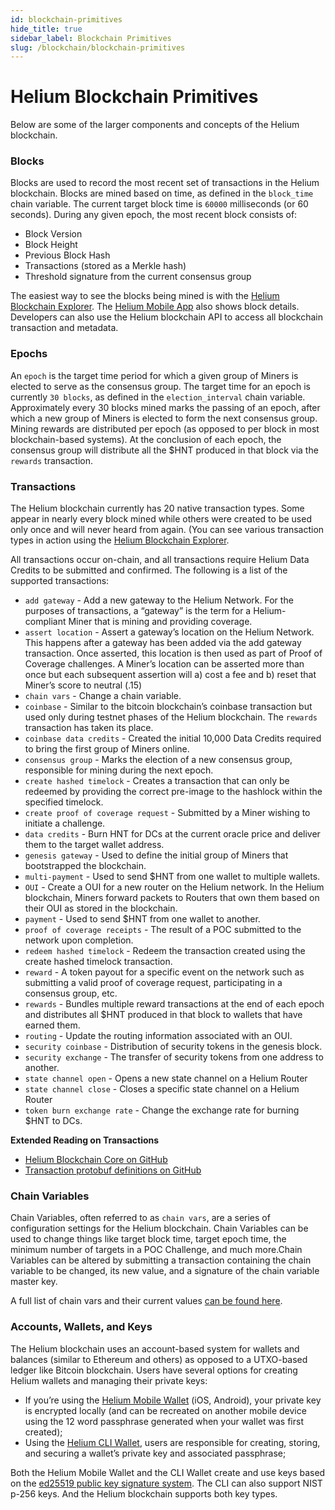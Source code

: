```yaml
---
id: blockchain-primitives
hide_title: true
sidebar_label: Blockchain Primitives
slug: /blockchain/blockchain-primitives
---
```


# Helium Blockchain Primitives

Below are some of the larger components and concepts of the Helium blockchain. 


### Blocks 

Blocks are used to record the most recent set of transactions in the Helium blockchain. Blocks are mined based on time, as defined in the `block_time` chain variable. The current target block time is `60000` milliseconds (or 60 seconds). During any given epoch, the most recent block consists of:
* Block Version
* Block Height 
* Previous Block Hash
* Transactions (stored as a Merkle hash)
* Threshold signature from the current consensus group

The easiest way to see the blocks being mined is with the [Helium Blockchain Explorer](https://explorer.helium.com/). The [Helium Mobile App](https://helium.com/app) also shows block details. Developers can also use the Helium blockchain API to access all blockchain transaction and metadata.

### Epochs

An `epoch` is the target time period for which a given group of Miners is elected to serve as the consensus group. The target time for an epoch is currently `30 blocks`, as defined in the `election_interval` chain variable. Approximately every 30 blocks mined marks the passing of an epoch, after which a new group of Miners is elected to form the next consensus group.
Mining rewards are distributed per epoch (as opposed to per block in most blockchain-based systems). At the conclusion of each epoch, the consensus group will distribute all the $HNT produced in that block via the `rewards` transaction.


### Transactions 


The Helium blockchain currently has 20 native transaction types. Some appear in nearly every block mined while others were created to be used only once and will never heard from again. (You can see various transaction types in action using the [Helium Blockchain Explorer](https://explorer.helium.com/).

All transactions occur on-chain, and all transactions require Helium Data Credits to be submitted and confirmed. The following is a list of the supported transactions:

* `add gateway` - Add a new gateway to the Helium Network. For the purposes of transactions, a “gateway” is the term for a Helium-compliant Miner that is mining and providing coverage. 
* `assert location` - Assert a gateway’s location on the Helium Network. This happens after a gateway has been added via the add gateway transaction. Once asserted, this location is then used as part of Proof of Coverage challenges. A Miner’s location can be asserted more than once but each subsequent assertion will a) cost a fee and b) reset that Miner’s score to neutral (.15)  
* `chain vars` - Change a chain variable. 
* `coinbase` - Similar to the bitcoin blockchain’s coinbase transaction but used only during testnet phases of the Helium blockchain. The `rewards` transaction has taken its place.
* `coinbase data credits` - Created the initial 10,000 Data Credits required to bring the first group of Miners online. 
* `consensus group` - Marks the election of a new consensus group, responsible for mining during the next epoch.
* `create hashed timelock` - Creates a transaction that can only be redeemed by providing the correct pre-image to the hashlock within the specified timelock. 
* `create proof of coverage request` - Submitted by a Miner wishing to initiate a challenge. 
* `data credits` - Burn HNT for DCs at the current oracle price and deliver them to the target wallet address.
* `genesis gateway` - Used to define the initial group of Miners that bootstrapped the blockchain. 
* `multi-payment` - Used to send $HNT from one wallet to multiple wallets. 
* `OUI` - Create a OUI for a new router on the Helium network. In the Helium blockchain, Miners forward packets to Routers that own them based on their OUI as stored in the blockchain.  
* `payment` - Used to send $HNT from one wallet to another.
* `proof of coverage receipts` - The result of a POC submitted to the network upon completion. 
* `redeem hashed timelock` - Redeem the transaction created using the create hashed timelock transaction. 
* `reward` - A token payout for a specific event on the network such as submitting a valid proof of coverage request, participating in a consensus group, etc. 
* `rewards` -  Bundles multiple reward transactions at the end of each epoch and distributes all $HNT produced in that block to wallets that have earned them. 
* `routing` - Update the routing information associated with an OUI.
* `security coinbase` - Distribution of security tokens in the genesis block. 
* `security exchange` - The transfer of security tokens from one address to another. 
* `state channel open` - Opens a new state channel on a Helium Router
* `state channel close` - Closes a specific state channel on a Helium Router
* `token burn exchange rate` - Change the exchange rate for burning $HNT to DCs. 

**Extended Reading on Transactions** 

* [Helium Blockchain Core on GitHub](https://github.com/helium/blockchain-core)
* [Transaction protobuf definitions on GitHub](https://github.com/helium/proto)

### Chain Variables


Chain Variables, often referred to as `chain vars`, are a series of configuration settings for the Helium blockchain. Chain Variables can be used to change things like target block time, target epoch time, the minimum number of targets in a POC Challenge, and much more.Chain Variables can be altered by submitting a transaction containing the chain variable to be changed, its new value, and a signature of the chain variable master key. 

A full list of chain vars and their current values [can be found here](https://helium.plus/chain-vars). 

### Accounts, Wallets, and Keys

The Helium blockchain uses an account-based system for wallets and balances (similar to Ethereum and others) as opposed to a UTXO-based ledger like Bitcoin blockchain. Users have several options for creating Helium wallets and managing their private keys:

* If you’re using the [Helium Mobile Wallet](https://helium.com/app) (iOS, Android), your private key is encrypted locally (and can be recreated on another mobile device using the 12 word passphrase generated when your wallet was first created);
* Using the [Helium CLI Wallet](https://github.com/helium/helium-wallet-rs), users are responsible for creating, storing, and securing a wallet’s private key and associated passphrase;

Both the Helium Mobile Wallet and the CLI Wallet create and use keys based on the [ed25519 public key signature system](https://ed25519.cr.yp.to/). The CLI can also support NIST p-256 keys. And the Helium blockchain supports both key types.